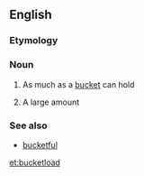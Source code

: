 ==English==

===Etymology===
{{compound|en|bucket|load}}

===Noun===
{{en-noun}}

# As much as a [[bucket]] can hold
# {{lb|en|informal}} A large amount

===See also===
* [[bucketful]]

[[et:bucketload]]